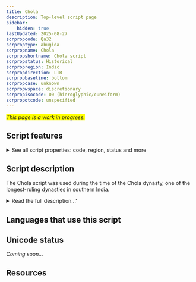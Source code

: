 ```yaml
---
title: Chola
description: Top-level script page
sidebar:
    hidden: true
lastUpdated: 2025-08-27
scrpropcode: Qa32
scrproptype: abugida
scrpropname: Chola
scrpropshortname: Chola script
scrpropstatus: Historical
scrpropregion: Indic
scrpropdirection: LTR
scrpropbaseline: bottom
scrpropcase: unknown
scrpropwspace: discretionary
scrpropisocode: 00 (hieroglyphic/cuneiform)
scrpropotcode: unspecified
---
```


<span style='background-color:yellow'>_This page is a work in progress._</span>


## Script features

<details>
<summary> See all script properties: code, region, status and more</summary>
<ScriptInfo />
</details>

## Script description

The Chola script was used during the time of the Chola dynasty, one of the longest-ruling dynasties in southern India.

<details>
<summary>Read the full description...'</summary>The script was used between the 9th and the 12th centuries for writing the Tamil language.

_This script is not currently recognized by the [ISO 15924 standard](http://www.unicode.org/iso15924/), but is included in ScriptSource for research purposes. If you have any information on this script, please add the information to this site. Your contributions can be a great help in refining and expanding the ISO 15924 standard. The [Script Encoding Initiative](http://www.linguistics.berkeley.edu/sei/) is working to support the inclusion of this script in the standard, and contributions here will support their efforts._
</details>

## Languages that use this script

<WsList script='Qa32' wsMax='5' />

## Unicode status

_Coming soon..._

## Resources

<ScriptResources detailSummary='seemore' />

